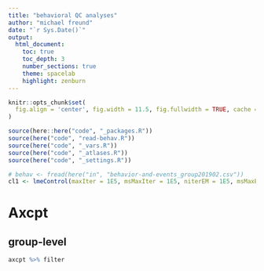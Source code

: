 ```yaml
---
title: "behavioral QC analyses"
author: "michael freund"
date: "`r Sys.Date()`"
output:
  html_document:
    toc: true
    toc_depth: 3
    number_sections: true
    theme: spacelab
    highlight: zenburn
---
```



```r

knitr::opts_chunk$set(
  fig.align = 'center', fig.width = 11.5, fig.fullwidth = TRUE, cache = TRUE
)

source(here::here("code", "_packages.R"))
source(here("code", "read-behav.R"))
source(here("code", "_vars.R"))
source(here("code", "_atlases.R"))
source(here("code", "_settings.R"))

# behav <- fread(here("in", "behavior-and-events_group201902.csv"))
cl1 <- lmeControl(maxIter = 1E5, msMaxIter = 1E5, niterEM = 1E5, msMaxEval = 1E5)

```

# Axcpt

## group-level

```r

axcpt %>% filter

```

